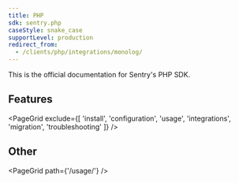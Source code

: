 ```yaml
---
title: PHP
sdk: sentry.php
caseStyle: snake_case
supportLevel: production
redirect_from:
  - /clients/php/integrations/monolog/
---
```


This is the official documentation for Sentry's PHP SDK.

## Features

<PageGrid exclude={[
  'install',
  'configuration',
  'usage',
  'integrations',
  'migration',
  'troubleshooting'
]} />

## Other

<PageGrid path={'/usage/'} />

